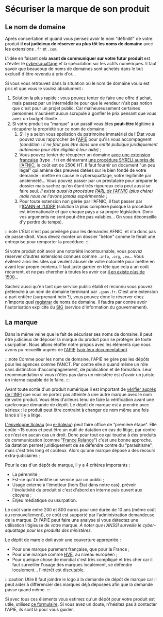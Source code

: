 
# Sécuriser la marque de son produit

## Le nom de domaine

Après concertation et quand vous pensez avoir le nom "définitif" de votre produit **il est judicieux de réserver au plus tôt les noms de domaine** avec les extensions `.fr` et `.com`.

L'idée en faisant cela **avant de communiquer sur votre futur produit** est d'éviter le [cybersquattage](https://fr.wikipedia.org/wiki/Cybersquattage) et la spéculation sur les actifs numériques. Il faut savoir que beaucoup de noms de domaines sont achetés dans le but exclusif d'être revendu à prix d'or…

Si vous vous retrouvez dans la situation où le nom de domaine voulu est pris et que vous le voulez absolument :

1.  Solution la plus rapide : vous pouvez tenter de faire une offre d'achat, mais passez par un intermédiaire pour que le vendeur n'ait pas notion que c'est pour un projet public. Car malheureusement certaines personnes n'auraient aucun scrupule à gonfler le prix pensant que vous avez un budget illimité…
2.  Si votre produit ou "marque" a un passif vous êtes **peut-être** légitime à récupérer la propriété sur ce nom de domaine :
    1.  S'il y a selon vous spoliation du patrimoine immatériel de l'État vous pouvez vous rapprocher de l'[APIE](https://www.economie.gouv.fr/apie) pour qu'ils vous accompagnent _(condition : il ne faut pas être dans une entité publique juridiquement autonome pour être éligible à leur aide)_ ;
    2.  Vous pouvez tenter de récupérer un domaine [avec une extension française](https://www.afnic.fr/produits-services/noms-domaines-ultramarins/autres-noms-domaines/) (type `.fr`) en démarrant [une procédure SYRELI auprès de l'AFNIC](https://syreli.fr/), le coût est de 250€ HT. Il faut fournir un document "un peu légal" qui amène des preuves datées sur le bien fondé de votre demande : mettre en cause le cybersquattage, votre légitimité par ancienneté… Vous pouvez passer par un prestataire pour préparer le dossier mais sachez qu'en étant très rigoureux cela peut aussi se faire seul. _Il existe aussi la procédure [PARL de l'AFNIC](https://www.afnic.fr/noms-de-domaine/resoudre-un-litige/parl/) (plus chère) mais nous ne l'avons jamais expérimentée_ ;
    3.  Pour toute extension non gérée par l'AFNIC, il faut passer par l'[ICANN et l'UDRP](https://www.icann.org/resources/pages/help/dndr/udrp-en) (solution la plus complexe puisque la procédure est internationale et que chaque pays a sa propre législation. Donc vos arguments ne sont peut-être pas valables… On vous déconseille d'y perdre du temps).

:::note
L'État n'est pas privilégié pour les demandes AFNIC, et n'a donc pas de passe-droit. Vous devez monter un dossier "béton" comme le ferait une entreprise pour remporter la procédure.
:::

Si votre produit doit avoir une notoriété incontournable, vous pouvez réserver d'autres extensions connues comme `.info`, `.org`, `.eu`… Vous éviterez ainsi les sites qui veulent abuser de votre notoriété pour mettre en avant leur propre contenu. Il faut juste garder en tête que cela a un coût récurrent, et ne pas chercher à toutes les avoir car [il en existe plus de 1500](https://en.wikipedia.org/wiki/List_of_Internet_top-level_domains)…

Sachez aussi qu'en tant que service public établi et reconnu vous pouvez prétendre à un nom de domaine terminant par `.gouv.fr`. C'est une extension à part entière (surprenant hein ?), vous pouvez donc le réserver chez n'importe quel [registrar](https://en.wikipedia.org/wiki/Domain_name_registrar) de noms de domaine. Il faudra par contre avoir l'autorisation explicite du [SIG](https://www.gouvernement.fr/service-d-information-du-gouvernement-sig) (service d'information du gouvernement).

## La marque

Dans la même veine que le fait de sécuriser ses noms de domaine, il peut être judicieux de déposer la marque du produit pour se protéger de toute usurpation. Nous allons étoffer notre propos avec les éléments que nous avons pu recueillir auprès de [l'APIE](https://www.economie.gouv.fr/apie) ([voir leur documentation](https://www.economie.gouv.fr/apie/marques-publiques-publications)).

:::note
Comme pour les noms de domaine, l'APIE ne gère pas les dépôts pour les agences comme l'ANCT. Par contre elle a quand même un rôle sans distinction d'accompagnement, de publication et de formation. Leur recommandation si vous n'êtes pas dans un ministère est d'avoir un juriste en interne capable de le faire.
:::

<CaptionedImage
  src={TrademarkDecisionTree}
  alt=""
  caption="Savoir si un dépôt de marque est justifié"
  source="https://www.economie.gouv.fr/files/files/directions_services/apie/marques/publications/Marques_publiques_comment_les_proteger.pdf"
/>

Avant toute sortie d'un produit numérique il est important de [vérifier auprès de l'INPI](https://data.inpi.fr/recherche_avancee/marques) que vous ne portez pas atteinte à une autre marque avec le nom de votre produit. Vous êtes d'ailleurs tenu de faire la vérification avant une quelconque demande de dépôt. Le dépôt de marque est à prendre avec sérieux : le produit peut être contraint à changer de nom même une fois lancé s'il y a litige.

[L'enveloppe Soleau](https://www.inpi.fr/proteger-vos-creations/lenveloppe-soleau/enveloppe-soleau) (ou [e-Soleau](https://www.inpi.fr/services-et-prestations/e-soleau)) peut faire office de "première étape". Elle coûte ~15 euros et peut être un outil de datation en cas de litige, par contre ce n'est en aucun cas un droit. Donc pour tout ce qui touche à des produits de communication (comme "[France Relance](https://www.gouvernement.fr/les-priorites/france-relance)") c'est une bonne approche. Sa datation permet juridiquement de se défendre contre du "parasitisme", mais c'est très long et coûteux. Alors qu'une marque déposé a des recours extra-judiciaires ;

Pour le cas d'un dépôt de marque, il y a 4 critères importants :

- La pérennité ;
- Est-ce qu'il identifie un service par un public ;
- Usage externe à l'émetteur (hors État dans notre cas), prévoir l'évolutivité du produit si c'est d'abord en interne puis ouvert aux citoyens ;
- Enjeu médiatique ou usurpation.

Le coût varie entre 200 et 800 euros pour une durée de 10 ans (même coût au renouvellement), ce coût est supporté par l'administration demandeuse de la marque. Et l'APIE peut faire une analyse si vous détectez une utilisation litigieuse de votre marque. _À noter que l'ANSSI surveille le cyber-squattage pour les produits des ministères._

Le dépôt de marqie doit avoir une couverture appropriée :

- Pour une marque purement française, que pour la France ;
- Pour une marque comme [HVE](https://agriculture.gouv.fr/tout-savoir-sur-la-haute-valeur-environnementale-hve), au niveau européen ;
- Pour quelque chose de mondial c'est très compliqué et très cher car il faut surveiller l'usage des marques localement, se défendre localement… l'intérêt est discutable.

:::caution Utile
Il faut joindre le logo à la demande de dépôt de marque car il peut aider à différencier des marques déjà déposées afin que la demande passe quand même.
:::

Si avec tous ces éléments vous estimez qu'un dépôt pour votre produit est utile, utilisez [ce formulaire](https://www.economie.gouv.fr/apie/contact/saisine-pour-un-depot-de-marque-publique). Si vous avez un doute, n'hésitez pas à contacter l'APIE, ils sont là pour vous guider.
